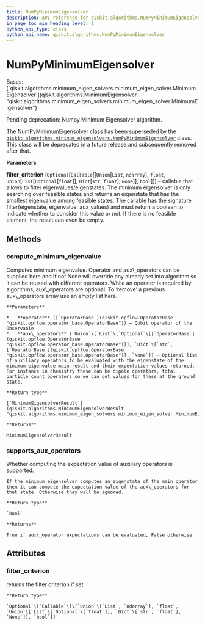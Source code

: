 ```yaml
---
title: NumPyMinimumEigensolver
description: API reference for qiskit.algorithms.NumPyMinimumEigensolver
in_page_toc_min_heading_level: 1
python_api_type: class
python_api_name: qiskit.algorithms.NumPyMinimumEigensolver
---
```


# NumPyMinimumEigensolver

<Class id="qiskit.algorithms.NumPyMinimumEigensolver" isDedicatedPage={true} github="https://github.com/qiskit/qiskit/tree/stable/0.23/qiskit/algorithms/minimum_eigen_solvers/numpy_minimum_eigen_solver.py" signature="NumPyMinimumEigensolver(filter_criterion=None)">
  Bases: [`qiskit.algorithms.minimum_eigen_solvers.minimum_eigen_solver.MinimumEigensolver`](qiskit.algorithms.MinimumEigensolver "qiskit.algorithms.minimum_eigen_solvers.minimum_eigen_solver.MinimumEigensolver")

  Pending deprecation: Numpy Minimum Eigensolver algorithm.

  The NumPyMinimumEigensolver class has been superseded by the [`qiskit.algorithms.minimum_eigensolvers.NumPyMinimumEigensolver`](qiskit.algorithms.minimum_eigensolvers.NumPyMinimumEigensolver "qiskit.algorithms.minimum_eigensolvers.NumPyMinimumEigensolver") class. This class will be deprecated in a future release and subsequently removed after that.

  **Parameters**

  **filter\_criterion** (`Optional`\[`Callable`\[\[`Union`\[`List`, `ndarray`], `float`, `Union`\[`List`\[`Optional`\[`float`]], `Dict`\[`str`, `float`], `None`]], `bool`]]) – callable that allows to filter eigenvalues/eigenstates. The minimum eigensolver is only searching over feasible states and returns an eigenstate that has the smallest eigenvalue among feasible states. The callable has the signature filter(eigenstate, eigenvalue, aux\_values) and must return a boolean to indicate whether to consider this value or not. If there is no feasible element, the result can even be empty.

  ## Methods

  ### compute\_minimum\_eigenvalue

  <Function id="qiskit.algorithms.NumPyMinimumEigensolver.compute_minimum_eigenvalue" signature="NumPyMinimumEigensolver.compute_minimum_eigenvalue(operator, aux_operators=None)">
    Computes minimum eigenvalue. Operator and aux\_operators can be supplied here and if not None will override any already set into algorithm so it can be reused with different operators. While an operator is required by algorithms, aux\_operators are optional. To ‘remove’ a previous aux\_operators array use an empty list here.

    **Parameters**

    *   **operator** ([`OperatorBase`](qiskit.opflow.OperatorBase "qiskit.opflow.operator_base.OperatorBase")) – Qubit operator of the Observable
    *   **aux\_operators** (`Union`\[`List`\[`Optional`\[[`OperatorBase`](qiskit.opflow.OperatorBase "qiskit.opflow.operator_base.OperatorBase")]], `Dict`\[`str`, [`OperatorBase`](qiskit.opflow.OperatorBase "qiskit.opflow.operator_base.OperatorBase")], `None`]) – Optional list of auxiliary operators to be evaluated with the eigenstate of the minimum eigenvalue main result and their expectation values returned. For instance in chemistry these can be dipole operators, total particle count operators so we can get values for these at the ground state.

    **Return type**

    [`MinimumEigensolverResult`](qiskit.algorithms.MinimumEigensolverResult "qiskit.algorithms.minimum_eigen_solvers.minimum_eigen_solver.MinimumEigensolverResult")

    **Returns**

    MinimumEigensolverResult
  </Function>

  ### supports\_aux\_operators

  <Function id="qiskit.algorithms.NumPyMinimumEigensolver.supports_aux_operators" signature="classmethod NumPyMinimumEigensolver.supports_aux_operators()">
    Whether computing the expectation value of auxiliary operators is supported.

    If the minimum eigensolver computes an eigenstate of the main operator then it can compute the expectation value of the aux\_operators for that state. Otherwise they will be ignored.

    **Return type**

    `bool`

    **Returns**

    True if aux\_operator expectations can be evaluated, False otherwise
  </Function>

  ## Attributes

  ### filter\_criterion

  <Attribute id="qiskit.algorithms.NumPyMinimumEigensolver.filter_criterion">
    returns the filter criterion if set

    **Return type**

    `Optional`\[`Callable`\[\[`Union`\[`List`, `ndarray`], `float`, `Union`\[`List`\[`Optional`\[`float`]], `Dict`\[`str`, `float`], `None`]], `bool`]]
  </Attribute>
</Class>

